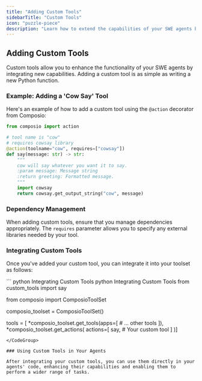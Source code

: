 ```yaml
---
title: "Adding Custom Tools"
sidebarTitle: "Custom Tools"
icon: "puzzle-piece"
description: "Learn how to extend the capabilities of your SWE agents by adding custom tools."
---
```


## Adding Custom Tools

Custom tools allow you to enhance the functionality of your SWE agents by integrating new capabilities. Adding a custom tool is as simple as writing a new Python function.

### Example: Adding a 'Cow Say' Tool

Here's an example of how to add a custom tool using the `@action` decorator from Composio:
<CodeGroup>
``` python Custom Tool Example
from composio import action

# tool name is "cow"
# requires cowsay library
@action(toolname="cow", requires=["cowsay"])
def say(message: str) -> str:
    """
    cow will say whatever you want it to say.
    :param message: Message string
    :return greeting: Formatted message.
    """
    import cowsay
    return cowsay.get_output_string("cow", message)
```
</CodeGroup>


### Dependency Management

When adding custom tools, ensure that you manage dependencies appropriately. The `requires` parameter allows you to specify any external libraries needed by your tool.

### Integrating Custom Tools

Once you've added your custom tool, you can integrate it into your toolset as follows:

<CodeGroup>
``` python Integrating Custom Tools
python Integrating Custom Tools
from custom_tools import say

from composio import ComposioToolSet

composio_toolset = ComposioToolSet()

tools = [
  *composio_toolset.get_tools(apps=[
      # ... other tools
  ]),
  *composio_toolset.get_actions(
    actions=[
      say, # Your custom tool
  ]
)]
```
</CodeGroup>

### Using Custom Tools in Your Agents

After integrating your custom tools, you can use them directly in your agents' code, enhancing their capabilities and enabling them to perform a wider range of tasks.